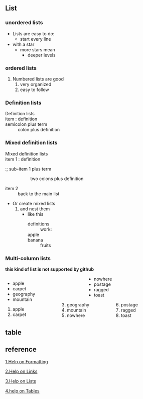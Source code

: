 
== List ==
=== unordered lists ===
* Lists are easy to do:
** start every line
* with a star
** more stars mean
*** deeper levels
=== ordered lists ===
# Numbered lists are good
## very organized
## easy to follow
=== Definition lists ===
; Definition lists
; item : definition
; semicolon plus term
: colon plus definition
=== Mixed definition lists ===
; Mixed definition lists
; item 1 : definition
:; sub-item 1 plus term
:: two colons plus definition
:; sub-item 2 : colon plus definition
; item 2 
: back to the main list
* Or create mixed lists
*# and nest them
*#* like this
*#*; definitions
*#*: work:
*#*; apple
*#*; banana
*#*: fruits
=== Multi-column lists ===
''' this kind of list is not supported by github '''
<div style="column-count:2;-moz-column-count:2;-webkit-column-count:2">
* apple
* carpet
* geography
* mountain
* nowhere
* postage
* ragged
* toast
</div>
<div style="column-count:3;-moz-column-count:3;-webkit-column-count:3">
#apple
#carpet
#geography
#mountain
#nowhere
#postage
#ragged
#toast
</div>
== table ==
== reference ==
[https://www.mediawiki.org/wiki/Help:Formatting 1.Help on Formatting]

[https://www.mediawiki.org/wiki/Help:Links 2.Help on Links]

[https://www.mediawiki.org/wiki/Help:Lists 3.Help on Lists]

[https://www.mediawiki.org/wiki/Help:Tables 4.help on Tables]
